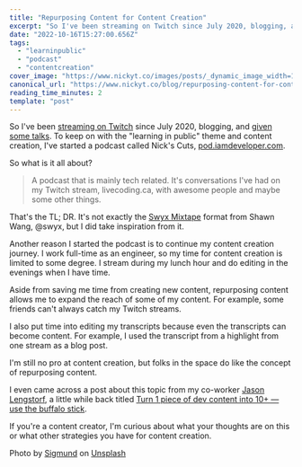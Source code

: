 ```yaml
---
title: "Repurposing Content for Content Creation"
excerpt: "So I've been streaming on Twitch since July 2020, blogging, and given some talks. To keep on with the..."
date: "2022-10-16T15:27:00.656Z"
tags:
  - "learninpublic"
  - "podcast"
  - "contentcreation"
cover_image: "https://www.nickyt.co/images/posts/_dynamic_image_width=1000,height=420,fit=cover,gravity=auto,format=auto_https%3A%2F%2Fdev-to-uploads.s3.amazonaws.com%2Fuploads%2Farticles%2Fovd3nhk3ukuqpfpxagw4.jpg"
canonical_url: "https://www.nickyt.co/blog/repurposing-content-for-content-creation-3l4d/"
reading_time_minutes: 2
template: "post"
---
```



So I've been [streaming on Twitch](https://livecoding.ca) since July 2020, blogging, and [given some talks](https://iamdeveloper.com/talks). To keep on with the "learning in public" theme and content creation, I've started a podcast called Nick's Cuts, [pod.iamdeveloper.com](https://pod.iamdeveloper.com).

<Embed url="https://twitter.com/nickytonline/status/1580387119985750016" />

So what is it all about?

> A podcast that is mainly tech related. It's conversations I've had on my Twitch stream, livecoding.ca, with awesome people and maybe some other things.

That's the TL; DR. It's not exactly the [Swyx Mixtape](https://mixtape.swyx.io/) format from Shawn Wang, @swyx, but I did take inspiration from it.

Another reason I started the podcast is to continue my content creation journey. I work full-time as an engineer, so my time for content creation is limited to some degree. I stream during my lunch hour and do editing in the evenings when I have time.

Aside from saving me time from creating new content, repurposing content allows me to expand the reach of some of my content. For example, some friends can't always catch my Twitch streams.

<Embed url="https://twitter.com/danieltott/status/1580551359673249794" />

I also put time into editing my transcripts because even the transcripts can become content. For example, I used the transcript from a highlight from one stream as a blog post.

<Embed url="https://dev.to/nickytonline/what-is-deno-13he" />

I'm still no pro at content creation, but folks in the space do like the concept of repurposing content.

<Embed url="https://twitter.com/bdougieYO/status/1580388377496457217" />

I even came across a post about this topic from my co-worker [Jason Lengstorf](https://dev.to/jlengstorf), a little while back titled [Turn 1 piece of dev content into 10+ — use the buffalo stick](https://www.jason.af/effective-devrel-buffalo-stick/).

If you're a content creator, I'm curious about what your thoughts are on this or what other strategies you have for content creation.

Photo by <a href="https://unsplash.com/@sigmund?utm_source=unsplash&utm_medium=referral&utm_content=creditCopyText">Sigmund</a> on <a href="https://unsplash.com/s/photos/recycle?utm_source=unsplash&utm_medium=referral&utm_content=creditCopyText">Unsplash</a>
